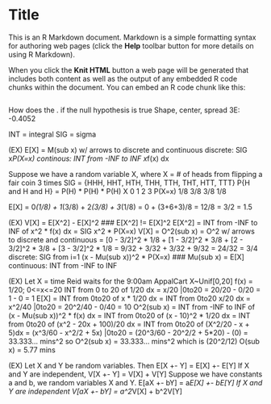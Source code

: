 Title
========================================================

This is an R Markdown document. Markdown is a simple formatting syntax for authoring web pages (click the **Help** toolbar button for more details on using R Markdown).

When you click the **Knit HTML** button a web page will be generated that includes both content as well as the output of any embedded R code chunks within the document. You can embed an R code chunk like this:

```r
```
How does the . if the null hypothesis is true
Shape, center, spread
3E: -0.4052

INT = integral
SIG = sigma

(EX)
E[X] = M(sub x) w/ arrows to discrete and continuous
discrete: SIG x*P(X=x)
continous: INT from -INF to INF x*f(x) dx

Suppose we have a random variable X, where X = # of heads from flipping a fair coin 3 times
SIG = {HHH, HHT, HTH, THH, TTH, THT, HTT, TTT}
P{H and H and H} = P(H) * P(H) * P(H)
X       0     1     2     3
P(X=x)  1/8   3/8   3/8   1/8

E[X] = 0*(1/8) + 1*(3/8) + 2*(3/8) + 3*(1/8) = 0 + (3+6+3)/8 = 12/8 = 3/2 = 1.5

(EX)
V[X] = E[X^2] - E[X]^2 ### E[X^2] != E[X]^2
E[X^2] = INT from -INF to INF of x^2 * f(x) dx = SIG x^2 * P(X=x)
V[X] = O^2(sub x) = O^2 w/ arrows to discrete and continuous
  = [0 - 3/2]^2 * 1/8 + [1 - 3/2]^2 * 3/8 + [2 - 3/2]^2 * 3/8 + [3 - 3/2]^2 * 1/8
  = 9/32 + 3/32 + 3/32 + 9/32 = 24/32 = 3/4
  discrete: SIG from i=1 (x - Mu(sub x))^2 * P(X=x) ### Mu(sub x) = E[X]
  continuous: INT from -INF to INF
  
(EX)
Let X = time Reid waits for the 9:00am AppalCart
X~Unif[0,20]
f(x) = 1/20; 0<=x<=20
INT from 0 to 20 of 1/20 dx = x/20 |0to20 = 20/20 - 0/20 = 1 - 0 = 1
E[X] = INT from 0to20 of x * 1/20 dx = INT from 0to20 x/20 dx = x^2/40 |0to20 = 20^2/40 - 0/40 = 10
O^2(sub x) = INT from -INF to INF of (x - Mu(sub x))^2 * f(x) dx = INT from 0to20 of (x - 10)^2 * 1/20 dx
  = INT from 0to20 of (x^2 - 20x + 100)/20 dx = INT from 0to20 of (X^2/20 - x + 5)dx
  = (x^3/60 - x^2/2 + 5x) |0to20 = (20^3/60 - 20^2/2 + 5*20) - (0) = 33.333... mins^2
  so O^2(sub x) = 33.333... mins^2 which is (20^2/12)
O(sub x) = 5.77 mins

(EX)
Let X and Y be random variables. Then E[X +- Y] = E[X] +- E[Y]
If X and Y are independent, V[X +- Y] = V[X] + V[Y]
Suppose we have constants a and b, we random variables X and Y.
E[aX +- bY] = a*E[X] +- bE[Y]
If X and Y are independent V[aX +- bY] = a^2*V[X] + b^2V[Y]